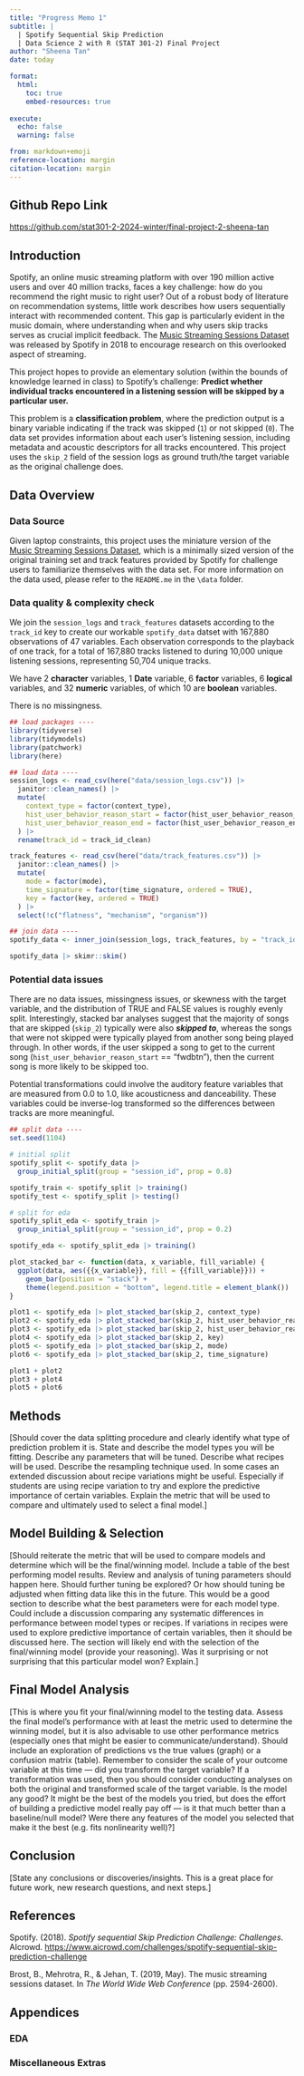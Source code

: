 ```yaml
---
title: "Progress Memo 1"
subtitle: |
  | Spotify Sequential Skip Prediction
  | Data Science 2 with R (STAT 301-2) Final Project
author: "Sheena Tan"
date: today

format:
  html:
    toc: true
    embed-resources: true
    
execute:
  echo: false
  warning: false

from: markdown+emoji 
reference-location: margin
citation-location: margin
---
```


::: {.callout-tip icon=false}

## Github Repo Link

[https://github.com/stat301-2-2024-winter/final-project-2-sheena-tan](https://github.com/stat301-2-2024-winter/final-project-2-sheena-tan)

:::

## Introduction

Spotify, an online music streaming platform with over 190 million active users and over 40 million tracks, faces a key challenge: how do you recommend the right music to right user? Out of a robust body of literature on recommendation systems, little work describes how users sequentially interact with recommended content. This gap is particularly evident in the music domain, where understanding when and why users skip tracks serves as crucial implicit feedback. The [Music Streaming Sessions Dataset](https://www.aicrowd.com/challenges/spotify-sequential-skip-prediction-challenge) was released by Spotify in 2018 to encourage research on this overlooked aspect of streaming. 

This project hopes to provide an elementary solution (within the bounds of knowledge learned in class) to Spotify's challenge: **Predict whether individual tracks encountered in a listening session will be skipped by a particular user.** 

This problem is a **classification problem**, where the prediction output is a binary variable indicating if the track was skipped (`1`) or not skipped (`0`). The data set provides information about each user's listening session, including metadata and acoustic descriptors for all tracks encountered. This project uses the `skip_2` field of the session logs as ground truth/the target variable as the original challenge does. 

## Data Overview

### Data Source

Given laptop constraints, this project uses the miniature version of the [Music Streaming Sessions Dataset](https://www.aicrowd.com/challenges/spotify-sequential-skip-prediction-challenge), which is a minimally sized version of the original training set and track features provided by Spotify for challenge users to familiarize themselves with the data set. For more information on the data used, please refer to the `README.me` in the `\data` folder.

### Data quality & complexity check

We join the `session_logs` and `track_features` datasets according to the `track_id` key to create our workable `spotify_data` datset with 167,880 observations of 47 variables. Each observation corresponds to the playback of one track, for a total of 167,880 tracks listened to during 10,000 unique listening sessions, representing 50,704 unique tracks. 

We have 2 **character** variables, 1 **Date** variable, 6 **factor** variables, 6 **logical** variables, and 32 **numeric** variables, of which 10 are **boolean** variables. 

There is no missingness.

```r
## load packages ----
library(tidyverse)
library(tidymodels)
library(patchwork)
library(here)

## load data ----
session_logs <- read_csv(here("data/session_logs.csv")) |>
  janitor::clean_names() |>
  mutate(
    context_type = factor(context_type),
    hist_user_behavior_reason_start = factor(hist_user_behavior_reason_start),
    hist_user_behavior_reason_end = factor(hist_user_behavior_reason_end)
  ) |>
  rename(track_id = track_id_clean)

track_features <- read_csv(here("data/track_features.csv")) |>
  janitor::clean_names() |>
  mutate(
    mode = factor(mode),
    time_signature = factor(time_signature, ordered = TRUE),
    key = factor(key, ordered = TRUE)
  ) |>
  select(!c("flatness", "mechanism", "organism"))

## join data ----
spotify_data <- inner_join(session_logs, track_features, by = "track_id")

spotify_data |> skimr::skim()
```

### Potential data issues
There are no data issues, missingness issues, or skewness with the target variable, and the distribution of TRUE and FALSE values is roughly evenly split. Interestingly, stacked bar analyses suggest that the majority of songs that are skipped (`skip_2`) typically were also ***skipped to***, whereas the songs that were not skipped were typically played from another song being played through. In other words, if the user skipped a song to get to the current song (`hist_user_behavior_reason_start` == "fwdbtn"), then the current song is more likely to be skipped too. 

Potential transformations could involve the auditory feature variables that are measured from 0.0 to 1.0, like acousticness and danceability. These variables could be inverse-log transformed so the differences between tracks are more meaningful. 

```r
## split data ----
set.seed(1104)

# initial split
spotify_split <- spotify_data |>
  group_initial_split(group = "session_id", prop = 0.8)

spotify_train <- spotify_split |> training()
spotify_test <- spotify_split |> testing()

# split for eda
spotify_split_eda <- spotify_train |>
  group_initial_split(group = "session_id", prop = 0.2)

spotify_eda <- spotify_split_eda |> training()

plot_stacked_bar <- function(data, x_variable, fill_variable) {
  ggplot(data, aes({{x_variable}}, fill = {{fill_variable}})) +
    geom_bar(position = "stack") +
    theme(legend.position = "bottom", legend.title = element_blank())
}

plot1 <- spotify_eda |> plot_stacked_bar(skip_2, context_type)
plot2 <- spotify_eda |> plot_stacked_bar(skip_2, hist_user_behavior_reason_start)
plot3 <- spotify_eda |> plot_stacked_bar(skip_2, hist_user_behavior_reason_end)
plot4 <- spotify_eda |> plot_stacked_bar(skip_2, key)
plot5 <- spotify_eda |> plot_stacked_bar(skip_2, mode)
plot6 <- spotify_eda |> plot_stacked_bar(skip_2, time_signature)

plot1 + plot2
plot3 + plot4
plot5 + plot6

```

## Methods

[Should cover the data splitting procedure and clearly identify what type of prediction problem it is. State and describe the model types you will be fitting. Describe any parameters that will be tuned. Describe what recipes will be used. Describe the resampling technique used. In some cases an extended discussion about recipe variations might be useful. Especially if students are using recipe variation to try and explore the predictive importance of certain variables. Explain the metric that will be used to compare and ultimately used to select a final model.]

## Model Building & Selection

[Should reiterate the metric that will be used to compare models and determine which will be the final/winning model. Include a table of the best performing model results. Review and analysis of tuning parameters should happen here. Should further tuning be explored? Or how should tuning be adjusted when fitting data like this in the future. This would be a good section to describe what the best parameters were for each model type. Could include a discussion comparing any systematic differences in performance between model types or recipes. If variations in recipes were used to explore predictive importance of certain variables, then it should be discussed here. The section will likely end with the selection of the final/winning model (provide your reasoning). Was it surprising or not surprising that this particular model won? Explain.]

## Final Model Analysis

[This is where you fit your final/winning model to the testing data. Assess the final model’s performance with at least the metric used to determine the winning model, but it is also advisable to use other performance metrics (especially ones that might be easier to communicate/understand). Should include an exploration of predictions vs the true values (graph) or a confusion matrix (table). Remember to consider the scale of your outcome variable at this time — did you transform the target variable? If a transformation was used, then you should consider conducting analyses on both the original and transformed scale of the target variable. Is the model any good? It might be the best of the models you tried, but does the effort of building a predictive model really pay off — is it that much better than a baseline/null model? Were there any features of the model you selected that make it the best (e.g. fits nonlinearity well)?]

## Conclusion

[State any conclusions or discoveries/insights. This is a great place for future work, new research questions, and next steps.]

## References
Spotify. (2018). *Spotify sequential Skip Prediction Challenge: Challenges*. AIcrowd. [https://www.aicrowd.com/challenges/spotify-sequential-skip-prediction-challenge](https://www.aicrowd.com/challenges/spotify-sequential-skip-prediction-challenge)

Brost, B., Mehrotra, R., & Jehan, T. (2019, May). The music streaming sessions dataset. In *The World Wide Web Conference* (pp. 2594-2600).

## Appendices

### EDA

### Miscellaneous Extras

